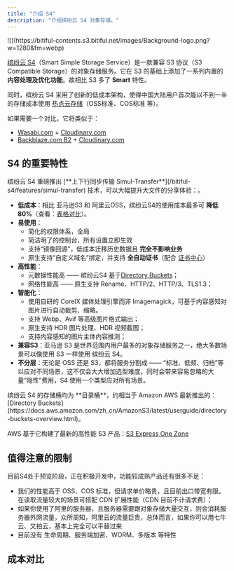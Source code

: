 ```yaml
---
title: "介绍 S4"
description: "介绍缤纷云 S4 对象存储。"
---
```


<Frame>
  ![](https://bitiful-contents.s3.bitiful.net/images/Background-logo.png?w=1280&fm=webp)
</Frame>

[缤纷云 S4](https://www.bitiful.com/)（Smart Simple Storage Service）是一款兼容 S3 协议（S3 Compatible Storage）的对象存储服务。它在 S3 的基础上添加了一系列内置的 **内容处理及优化功能**。故相比 S3 多了 **Smart** 特性。

同时，缤纷云 S4 采用了创新的低成本架构，使得中国大陆用户首次能以不到一半的存储成本使用 [热点云存储](https://wasabi.com/hot-cloud-storage/)（OSS标准、COS标准 等）。

如果需要一个对比，它将类似于：

- [Wasabi.com](https://wasabi.com/) \+ [Cloudinary.com](https://cloudinary.com/)
- [Backblaze.com B2](https://www.backblaze.com/cloud-storage) \+ [Cloudinary.com](https://cloudinary.com/)

## S4 的重要特性

<Warning>
  缤纷云 S4 重磅推出 [**上下行同步传输 Simul-Transfer**](/bitiful-s4/features/simul-transfer) 技术，可以大幅提升大文件的分享体验：。
</Warning>

- **低成本**：相比 亚马逊S3 和 阿里云OSS，缤纷云S4的使用成本最多可 **降低 80%**（查看：[表格对比](https://docs.qq.com/sheet/DQ3VwTlJQY1l5dU9G)）。
- **易使用**：
  - 简化的权限体系，全局
  - 简洁明了的控制台，所有设置立即生效
  - 支持“镜像回源”，低成本迁移历史数据且 **完全不影响业务**
  - 原生支持“自定义域名”绑定，并支持 **全自动证书**（配合 [证书中心](/certs-center/intro)）
- **高性能**：
  - 元数据性能高 —— 缤纷云S4 基于[Directory Buckets](https://docs.aws.amazon.com/zh_cn/AmazonS3/latest/userguide/directory-buckets-overview.html)；
  - 网络性能高 —— 原生支持 Rename、HTTP/2、HTTP/3、TLS1.3；
- **智能化**：
  - 使用自研的 CoreIX 媒体处理引擎而非 Imagemagick，可基于内容感知对图片进行自动裁剪、缩略。
  - 支持 Webp、Avif 等高级图片格式输出；
  - 原生支持 HDR 图片处理、HDR 视频截图；
  - 支持内容感知的图片主体内容推测；
- **兼容S3**：亚马逊 S3 是世界范围内用户最多的对象存储服务之一，绝大多数场景可以像使用 S3 一样使用 缤纷云 S4。
- **不分层**：无论是 OSS 还是 S3，都将服务分割成 —— “标准、低频、归档”等以应对不同场景，这不仅会大大增加选型难度，同时会带来容易忽略的大量“隐性”费用，S4 使用一个类型应对所有场景。

<Tip>
  缤纷云 S4 的存储桶均为 **目录桶**，约相当于 Amazon AWS 最新推出的：[Directory Buckets](https://docs.aws.amazon.com/zh_cn/AmazonS3/latest/userguide/directory-buckets-overview.html)。

  AWS 基于它构建了最新的高性能 S3 产品：[S3 Express One Zone](https://docs.aws.amazon.com/zh_cn/AmazonS3/latest/userguide/s3-express-one-zone.html)
</Tip>

## 值得注意的限制

目前S4处于预览阶段，正在积极开发中，功能较成熟产品还有很多不足：

- 我们的性能高于 OSS、COS 标准，但请求单价略贵，且目前出口带宽有限。在读取流量较大的场景可搭配 CDN 扩展性能（CDN 目前不计请求费）；
- 如果你使用了阿里的服务器，且服务器需要跟对象存储大量交互，则会消耗服务器外网流量，众所周知，阿里云的流量巨贵，总体而言，如果你可以用七牛云、又拍云，基本上完全可以平替过来
- 目前没有 生命周期、服务端加密、WORM、多版本 等特性

## 成本对比

<Card title="跨云成本计算器" icon="calculator" iconType="duotone" horizontal href="https://tools.bitiful.com/prices/index.html">
  
</Card>